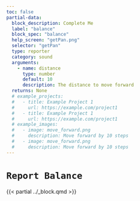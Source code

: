 ```yaml
---
toc: false
partial-data:
  block_description: Complete Me
  label: "balance"
  block_spec: "balance"
  help_screen: "getPan.png"
  selector: "getPan"
  type: reporter
  category: sound
  arguments:
    - name: distance
      type: number
      default: 10
      description: The distance to move forward
  returns: None
  # example_projects:
  #   - title: Example Project 1
  #     url: https://example.com/project1
  #   - title: Example Project 1
  #     url: https://example.com/project1
  # example_images:
  #   - image: move_forward.png
  #     description: Move forward by 10 steps
  #   - image: move_forward.png
  #     description: Move forward by 10 steps
---
```


# `Report Balance` { .unnumbered }

{{< partial ../_block.qmd >}}

